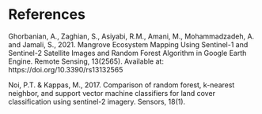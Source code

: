 # References {.unnumbered}

::: {#refs}
:::

Ghorbanian, A., Zaghian, S., Asiyabi, R.M., Amani, M., Mohammadzadeh, A. and Jamali, S., 2021. Mangrove Ecosystem Mapping Using Sentinel-1 and Sentinel-2 Satellite Images and Random Forest Algorithm in Google Earth Engine. Remote Sensing, 13(2565). Available at: https://doi.org/10.3390/rs13132565

Noi, P.T. & Kappas, M., 2017. Comparison of random forest, k-nearest neighbor, and support vector machine classifiers for land cover classification using sentinel-2 imagery. Sensors, 18(1). 
